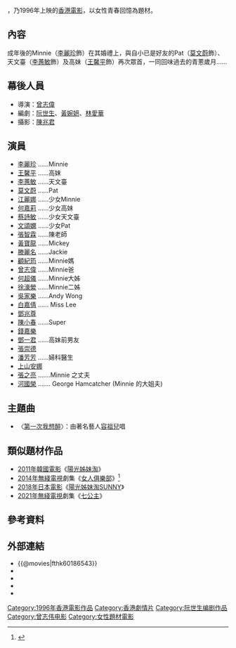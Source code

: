 {{Infobox Film
| name               = 四個32A和一個香蕉少年
| original_name      = {{lang|en|''Those Were the Days''}}
| image              = 
| caption            = 
| director           = [[曾志偉|曾志偉]]
| producer           = [[曾志偉|曾志偉]]
| producer_2         = 廖鳳平
| writer             = [[黃婉妍|黃婉妍]]<br />[[林愛華|林愛華]]<br />[[阮世生|阮世生]]
| starring           = [[李麗珍|李麗珍]]<br />[[莫文蔚|莫文蔚]]<br />[[李蕙敏|李蕙敏]]<br />[[王馨平|王馨平]]<br />[[張智霖|張智霖]]
| music              = [[何崇志|何崇志]]
| 主題曲             = 〈第一次我想醉〉／[[容祖兒|容祖兒]]
| story              = 黃婉妍
| cinematography     = 陳兆君
| editing            = 金馬
| production_company = 電影人製作有限公司
| distributor        = 漢星傳播有限公司
| released           = {{HKG-1959}}：{{film date|1996|6|7}}
| runtime            = 101 分鐘
| country            = {{flag|香港|1959}}
| language           = [[粵語|粵語]]
| budget             = 
| gross              = HK $11,013,726.00
| rate               = II B
| website            = 
| imdb_id            = tt0186543
}}
{{engname|《四個32A和一個香蕉少年》|''Those Were the Days''}}，乃1996年上映的[[香港電影|香港電影]]，以女性青春回憶為題材。

==內容==
成年後的Minnie（[[李麗珍|李麗珍]]飾）在其婚禮上，與自小已是好友的Pat（[[莫文蔚|莫文蔚]]飾）、天文臺（[[李蕙敏|李蕙敏]]飾）及高妹（[[王馨平|王馨平]]飾）再次眾首，一同回味過去的青蔥歲月……

==幕後人員==
*導演：[[曾志偉|曾志偉]]
*編劇：[[阮世生|阮世生]]、[[黃婉妍|黃婉妍]]、[[林愛華|林愛華]]
*攝影：[[陳兆君|陳兆君]]

==演員==
*[[李麗珍|李麗珍]] ......Minnie
*[[王馨平|王馨平]] ......高妹
*[[李蕙敏|李蕙敏]] ......天文臺
*[[莫文蔚|莫文蔚]] ......Pat
*[[江麗娜|江麗娜]] ......少女Minnie
*[[何嘉莉|何嘉莉]] ......少女高妹
*[[蔡詩敏|蔡詩敏]] ......少女天文臺
*[[文頌嫻|文頌嫻]] ......少女Pat
*[[張智霖|張智霖]] ......陳老師
*[[黃寶龍|黃寶龍]] ......Mickey
*[[滕麗名|滕麗名]] ......Jackie
*[[顧紀筠|顧紀筠]] ......Minnie媽
*[[曾志偉|曾志偉]] ......Minnie爸
*[[何超儀|何超儀]] ......Minnie大姊
*[[徐濠縈|徐濠縈]] ......Minnie二姊
*[[吳家樂|吳家樂]] ......Andy Wong
*[[白嘉倩|白嘉倩]] ...... Miss Lee
*[[鄧兆尊|鄧兆尊]]
*[[陳小春|陳小春]] ......Super
*[[錢嘉樂|錢嘉樂]]
*[[鄧一君|鄧一君]] ......高妹前男友
*[[張崇德|張崇德]]
*[[潘芳芳|潘芳芳]] ......婦科醫生
*[[上山安娜|上山安娜]]
*[[張之亮|張之亮]] .......Minnie 之丈夫
*[[河國榮|河國榮]] ....... George Hamcatcher (Minnie 的大姐夫)

==主題曲==
*〈[http://www.youtube.com/watch?v=rbS_Ve3LeXY 第一次我想醉]{{Wayback|url=http://www.youtube.com/watch?v=rbS_Ve3LeXY |date=20140512205726 }}〉：由著名藝人[[容祖兒|容祖兒]]唱

==類似題材作品==
*[[2011年|2011年]][[韓國電影|韓國電影]]《[[陽光姊妹淘|陽光姊妹淘]]》
*[[2014年|2014年]][[無綫電視|無綫電視]]劇集《[[女人俱樂部|女人俱樂部]]》<ref>{{Cite web |url=http://news.sina.com.hk/news/20140417/-15-3241826/1.html |title=《女人俱樂部》將播 李若彤陳慧珊7女出山 |access-date=2014-04-23 |archive-url=https://web.archive.org/web/20140605051246/http://news.sina.com.hk/news/20140417/-15-3241826/1.html |archive-date=2014-06-05 |dead-url=yes }}</ref>
*[[2018年|2018年]][[日本電影|日本電影]]《[[陽光姊妹淘_(日本電影)|陽光姊妹淘SUNNY]]》
*[[2021年|2021年]][[無綫電視|無綫電視]]劇集《[[七公主_(無綫電視劇)|七公主]]》

==參考資料==
{{reflist}}

==外部連結==
*{{@movies|fthk60186543}}
*{{douban}}
*{{Mtime|23665}}
*{{hkmdb title|8171}}
*{{imdb title|0186543}}

{{曾志伟}}
{{莫文蔚}}
{{李蕙敏}}
{{王馨平}}
[[Category:1996年香港電影作品|Category:1996年香港電影作品]]
[[Category:香港劇情片|Category:香港劇情片]]
[[Category:阮世生编剧作品|Category:阮世生编剧作品]]
[[Category:曾志伟电影|Category:曾志伟电影]]
[[Category:女性題材電影|Category:女性題材電影]]